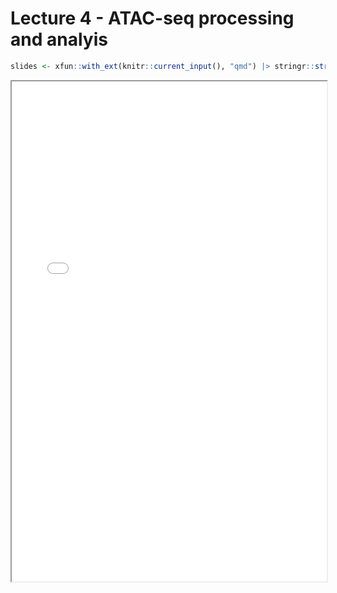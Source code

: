 # Lecture 4 - ATAC-seq processing and analyis

```r
slides <- xfun::with_ext(knitr::current_input(), "qmd") |> stringr::str_replace('.qmd', '.pdf')
```

<iframe height="800" width="100%" src="`r slides`">
